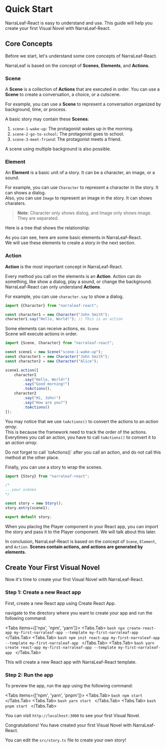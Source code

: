 
# Quick Start

NarraLeaf-React is easy to understand and use. This guide will help you create your first Visual Novel with NarraLeaf-React.

## Core Concepts

Before we start, let's understand some core concepts of NarraLeaf-React.

NarraLeaf is based on the concept of **Scenes**, **Elements**, and **Actions**.  

### Scene

A **Scene** is a collection of **Actions** that are executed in order. You can use a **Scene** to create a conversation, a choice, or a cutscene.  

For example, you can use a **Scene** to represent a conversation organized by background, time, or process.  

A basic story may contain these **Scenes**:
1. `scene-1-wake-up`: The protagonist wakes up in the morning.
2. `scene-2-go-to-school`: The protagonist goes to school.
3. `scene-3-meet-friend`: The protagonist meets a friend.

A scene using multiple background is also possible. 

### Element

An **Element** is a basic unit of a story. It can be a character, an image, or a sound. 

For example, you can use `Character` to represent a character in the story. It can shows a dialog.   
Also, you can use `Image` to represent an image in the story. It can shows charaters.  
> **Note**: Character only shows dialog, and Image only shows image. They are separated. 

Here is a tree that shows the relationship: 

<FileTree>
    <FileTree.Folder name="Story" defaultOpen>
        <FileTree.File name="Scene" />
        <FileTree.Folder name="Character" defaultOpen>
            <FileTree.File name="Sentence" />
            <FileTree.File name="Word" />
        </FileTree.Folder>
        <FileTree.File name="Image" />
        <FileTree.File name="Sound" />
        <FileTree.File name="Menu" />
        <FileTree.File name="Script" />
        <FileTree.File name="Condition" />
        <FileTree.File name="Control" />
    </FileTree.Folder>
    <FileTree.Folder name="Animation" defaultOpen>
        <FileTree.File name="Transform" />
        <FileTree.File name="Transition" />
    </FileTree.Folder>
</FileTree>

As you can see, here are some basic elements in NarraLeaf-React.  
We will use these elements to create a story in the next section.

### Action

**Action** is the most important concept in NarraLeaf-React. 

Every method you call on the elements is an **Action**. Action can do something, like show a dialog, play a sound, or change the background. 
NarraLeaf-React can only understand **Actions**. 

For example, you can use `character.say` to show a dialog.

```typescript
import {Character} from "narraleaf-react";

const character1 = new Character("John Smith");
character1.say("Hello, World!"); // This is an action
```

Some elements can receive actions, ex. `Scene`  
Scene will execute actions in order. 

```typescript
import {Scene, Character} from "narraleaf-react";

const scene1 = new Scene("scene-1-wake-up");
const character1 = new Character("John Smith");
const character2 = new Character("Alice");

scene1.action([
    character1
        .say("Hello, World!")
        .say("Good morning!")
        .toActions(),
    character2
        .say("Hi, John!")
        .say("How are you?")
        .toActions()
]);
```

You may notice that we use `toActions()` to convert the actions to an *action array*.  
This is because the framework need to track the order of the actions. 
Everytimes you call an action, you have to call `toActions()` to convert it to an *action array*.

<Callout type="warning" emoji="⚠️">
    Do not forget to call `toActions()` after you call an action, and do not call this method at the other place.
</Callout>

Finally, you can use a story to wrap the scenes. 

```typescript
import {Story} from "narraleaf-react";

/*
...your scenes
*/

const story = new Story();
story.entry(scene1);

export default story;
```

When you placing the Player component in your React app, you can import the story and pass it to the Player component. We will talk about this later. 

In conclusion, NarraLeaf-React is based on the concept of `Scene`, `Element`, and `Action`.
**Scenes contain actions, and actions are generated by elements.**

## Create Your First Visual Novel

Now it's time to create your first Visual Novel with NarraLeaf-React.

### Step 1: Create a new React app

First, create a new React app using Create React App.

navigate to the directory where you want to create your app and run the following command:

<Tabs items={['npx', 'npm', 'yarn']}>
    <Tabs.Tab>
        ```bash
        npx create-react-app my-first-narraleaf-app --template my-first-narraleaf-app
        ```
    </Tabs.Tab>
    <Tabs.Tab>
        ```bash
        npm init react-app my-first-narraleaf-app --template my-first-narraleaf-app
        ```
    </Tabs.Tab>
    <Tabs.Tab>
        ```bash
        yarn create react-app my-first-narraleaf-app --template my-first-narraleaf-app
        ```
    </Tabs.Tab>
</Tabs>

This will create a new React app with NarraLeaf-React template.

### Step 2: Run the app

To preview the app, run the app using the following command:

<Tabs items={['npm', 'yarn', 'pnpm']}>
    <Tabs.Tab>
        ```bash
        npm start
        ```
    </Tabs.Tab>
    <Tabs.Tab>
        ```bash
        yarn start
        ```
    </Tabs.Tab>
    <Tabs.Tab>
        ```bash
        pnpm start
        ```
    </Tabs.Tab>
</Tabs>

You can visit `http://localhost:3000` to see your first Visual Novel.

Congratulations! You have created your first Visual Novel with NarraLeaf-React.

You can edit the `src/story.ts` file to create your own story! 





